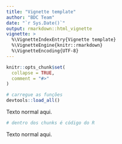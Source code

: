 ```yaml
---
title: "Vignette template"
author: "BDC Team"
date: "`r Sys.Date()`"
output: rmarkdown::html_vignette
vignette: >
  %\VignetteIndexEntry{Vignette template}
  %\VignetteEngine{knitr::rmarkdown}
  %\VignetteEncoding{UTF-8}
---
```


```r
knitr::opts_chunk$set(
  collapse = TRUE,
  comment = "#>"
)
```

```r
# carregue as funções
devtools::load_all()
```

Texto normal aqui.

```r
# dentro dos chunks é código do R
```

Texto normal aqui.
